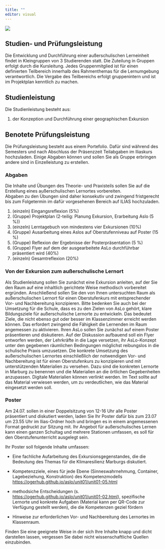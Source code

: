 ```yaml
---
title: ""
editor: visual
---
```


![](/images/exam2.webp)

## Studien- und Prüfungsleistung

Die Entwicklung und Durchführung einer außerschulischen Lerneinheit findet in Kleingruppen von 3 Studierenden statt. Die Zuteilung in Gruppen erfolgt durch die Kursleitung. Jedes Gruppenmitglied ist für einen definierten Teilbereich innerhalb des Rahmenthemas für die Lernumgebung verantwortlich. Die Vergabe des Teilbereichs erfolgt gruppenintern und ist im Projektplan kenntlich zu machen.

## Studienleistung

Die Studienleistung besteht aus:

1.  der Konzeption und Durchführung einer geographischen Exkursion

## Benotete Prüfungsleistung

Die Prüfungsleistung besteht aus einem Portefolio. Dafür sind während des Semesters und nach Abschluss der Präsenzzeit Teilabgaben im Iliaskurs hochzuladen. Einige Abgaben können und sollen Sie als Gruppe erbringen andere sind in Einzelleistung zu erstellen.

### Abgaben

Die Inhalte und Übungen des Theorie- und Praxisteils sollen Sie auf die Erstellung eines außerschulischen Lernortes vorbereiten. <br> Abgaben zu den Übungen sind daher konsekutiv und zwingend fristgerecht bis zum Folgetermin im dafür vorgesehenen Bereich auf ILIAS hochzuladen. <br>

1.  (einzeln) Eingangsreflexion (5%)
2.  (Gruppe) Projektplan (2-teilig: Planung Exkursion, Erarbeitung Aslo (5 %))
3.  (einzeln) Lerntagebuch von mindestens vier Exkursionen (10%)
4.  (Gruppe) Ausarbeitung eines Aslos auf Oberstufenniveau auf Poster (15 %)
5.  (Gruppe) Reflexion der Ergebnisse der Posterpräsentation (5 %)
6.  (Gruppe) Flyer auf dem der ausgearbeitete AsLo durchführbar präsentiert wird (40%)
7.  (einzeln) Gesamtreflexion (20%)

### Von der Exkursion zum außerschulische Lernort

Als Studienleistung sollen Sie zunächst eine Exkursion anleiten, auf der Sie den Raum auf eine inhaltlich gerichtete Weise methodisch vorbereitet ergründen. Anschließend sollen Sie den von Ihnen untersuchten Raum als außerschulischen Lernort für einen Oberstufenkurs mit entsprechender Vor- und Nachbereitung konzipieren. Bitte bedenken Sie auch bei der Umsetzung für die Schule, dass es zu den Zielen von AsLo gehört, klare Bildungsziele für außerschulische Lernorte zu entwickeln. Das bedeutet Ziele, die nicht ebenso gut oder besser im Klassenzimmer erreicht werden können. Das erfordert zwingend die Fähigkeit die Lernenden im Raum angemessen zu aktivieren. Ihren AsLo sollen Sie zunächst auf einem Poster präsentieren und diskutieren. Auf der Diskussion aufbauend soll ein Flyer entworfen werden, der Lehrkräfte in die Lage versetzen, ihr AsLo-Konzept unter den gegebenen räumlichen Bedingungen möglichst reibungslos in die schulische Praxis umzusetzen. Die konkrete Umsetzung des außerschulischen Lernortes einschließlich der notwendigen Vor- und Nachbereitung ist für einen Oberstufenkurs zu konzipieren und mit unterstützenden Materialien zu versehen. Dazu sind die konkreten Lernorte in Marburg zu benennen und die Materialien an die örtlichen Gegebenheiten anzupassen. Digitale Materialien können verlinkt werden. Im Text sollte auf das Material verwiesen werden, um zu verdeutlichen, wie das Material eingesetzt werden soll.

### Poster

Am 24.07. sollen in einer Doppelsitzung von 12-16 Uhr alle Poster präsentiert und diskutiert werden, laden Sie Ihr Poster dafür bis zum 23.07 um 23.55 Uhr im Ilias-Ordner hoch und bringen es in einem angemessenen Format gedruckt zur Sitzung mit. Ihr Angebot für außerschulisches Lernen kann einen ganzen Schultag und mehrere Stationen umfassen, es soll für den Oberstufenunterricht ausgelegt sein.

Ihr Poster soll folgende Inhalte umfassen:

-   Eine fachliche Aufarbeitung des Exkursionsgegenstandes, die die Bedeutung des Themas für die Klimaresilienz Marburgs diskutiert.

-   Kompetenzziele, eines für jede Ebene (Sinneswahrnehmung, Container, Lagebeziehung, Konstruktion) des Kompetenzmodells <https://ogerhub.github.io/aslo/unit01/unit01-05.html>

-   methodsiche Entscheidungen (s. [https://ogerhub.github.io/aslo/unit01/unit01-02.html](#0 "s. hier")), spezifische Lernorte und konkrete Aufgaben (Material kann per QR-Code zur Verfügung gestellt werden), die die Kompetenzen geziel fördern

-   Hinweise zur erforderlichen Vor- und Nachbereitung des Lernortes im Klassenraum.

Finden Sie eine geeignete Weise in der sich Ihre Inhalte knapp und dicht darstellen lassen, vergessen Sie dabei nicht wissenschaftliche Quellen einzubinden.
